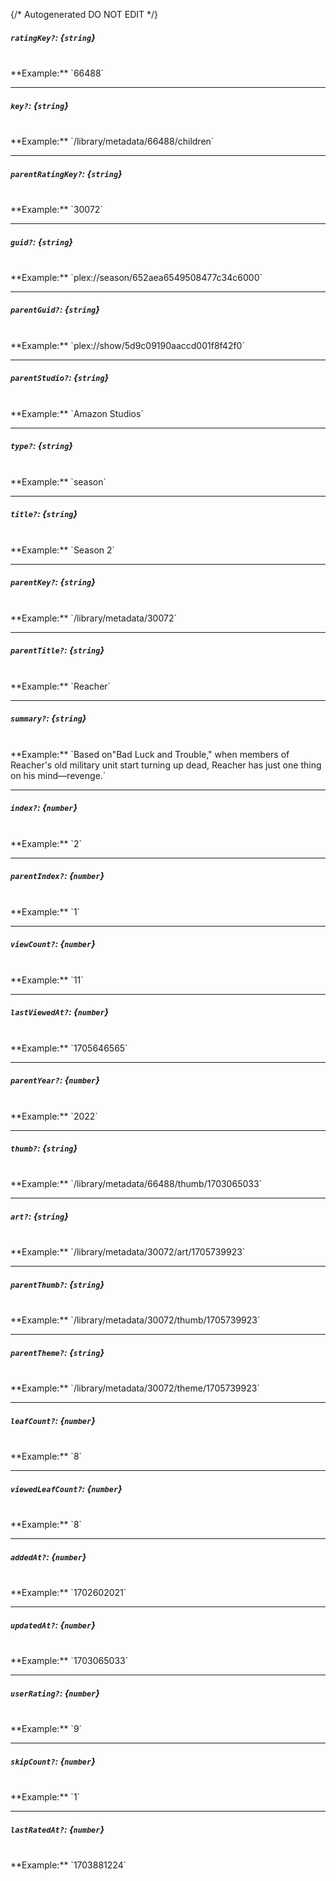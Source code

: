 {/* Autogenerated DO NOT EDIT  */}
##### `ratingKey?`: *{`string`}*
<br/>
**Example:** `66488`

---
##### `key?`: *{`string`}*
<br/>
**Example:** `/library/metadata/66488/children`

---
##### `parentRatingKey?`: *{`string`}*
<br/>
**Example:** `30072`

---
##### `guid?`: *{`string`}*
<br/>
**Example:** `plex://season/652aea6549508477c34c6000`

---
##### `parentGuid?`: *{`string`}*
<br/>
**Example:** `plex://show/5d9c09190aaccd001f8f42f0`

---
##### `parentStudio?`: *{`string`}*
<br/>
**Example:** `Amazon Studios`

---
##### `type?`: *{`string`}*
<br/>
**Example:** `season`

---
##### `title?`: *{`string`}*
<br/>
**Example:** `Season 2`

---
##### `parentKey?`: *{`string`}*
<br/>
**Example:** `/library/metadata/30072`

---
##### `parentTitle?`: *{`string`}*
<br/>
**Example:** `Reacher`

---
##### `summary?`: *{`string`}*
<br/>
**Example:** `Based on"Bad Luck and Trouble," when members of Reacher's old military unit start turning up dead, Reacher has just one thing on his mind—revenge.`

---
##### `index?`: *{`number`}*
<br/>
**Example:** `2`

---
##### `parentIndex?`: *{`number`}*
<br/>
**Example:** `1`

---
##### `viewCount?`: *{`number`}*
<br/>
**Example:** `11`

---
##### `lastViewedAt?`: *{`number`}*
<br/>
**Example:** `1705646565`

---
##### `parentYear?`: *{`number`}*
<br/>
**Example:** `2022`

---
##### `thumb?`: *{`string`}*
<br/>
**Example:** `/library/metadata/66488/thumb/1703065033`

---
##### `art?`: *{`string`}*
<br/>
**Example:** `/library/metadata/30072/art/1705739923`

---
##### `parentThumb?`: *{`string`}*
<br/>
**Example:** `/library/metadata/30072/thumb/1705739923`

---
##### `parentTheme?`: *{`string`}*
<br/>
**Example:** `/library/metadata/30072/theme/1705739923`

---
##### `leafCount?`: *{`number`}*
<br/>
**Example:** `8`

---
##### `viewedLeafCount?`: *{`number`}*
<br/>
**Example:** `8`

---
##### `addedAt?`: *{`number`}*
<br/>
**Example:** `1702602021`

---
##### `updatedAt?`: *{`number`}*
<br/>
**Example:** `1703065033`

---
##### `userRating?`: *{`number`}*
<br/>
**Example:** `9`

---
##### `skipCount?`: *{`number`}*
<br/>
**Example:** `1`

---
##### `lastRatedAt?`: *{`number`}*
<br/>
**Example:** `1703881224`


